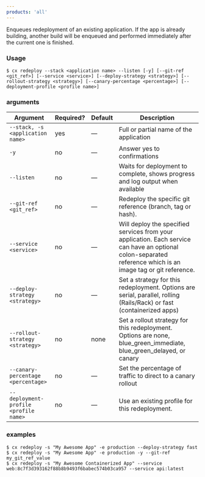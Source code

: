 ```yaml
---
products: 'all'
---
```


Enqueues redeployment of an existing application. If the app is already building, another build will be enqueued and performed immediately after the current one is finished.

### Usage

```shell
$ cx redeploy --stack <application name> --listen [-y] [--git-ref <git_ref>] [--service <service>] [--deploy-strategy <strategy>] [--rollout-strategy <strategy>] [--canary-percentage <percentage>] [--deployment-profile <profile name>]
```

### arguments

| Argument | Required? | Default | Description |
|  ---  |  ---  |  ---  |  ---  |
| `--stack, -s <application name>` | yes | — | Full or partial name of the application |
| `-y` | no | — | Answer yes to confirmations |
| `--listen` | no | — | Waits for deployment to complete, shows progress and log output when available |
| `--git-ref <git_ref>` | no | — | Redeploy the specific git reference (branch, tag or hash). |
| `--service <service>` | no | — | Will deploy the specified services from your application. Each service can have an optional colon-separated reference which is an image tag or git reference. |
| `--deploy-strategy <strategy>` | no | — | Set a strategy for this redeployment. Options are serial, parallel, rolling (Rails/Rack) or fast (containerized apps) |
| `--rollout-strategy <strategy>` | no | none | Set a rollout strategy for this redeployment. Options are none, blue_green_immediate, blue_green_delayed, or canary |
| `--canary-percentage <percentage>` | no | — | Set the percentage of traffic to direct to a canary rollout |
| `--deployment-profile <profile name>` | no | — | Use an existing profile for this redeployment. |

### examples

```shell
$ cx redeploy -s "My Awesome App" -e production --deploy-strategy fast
$ cx redeploy -s "My Awesome App" -e production -y --git-ref my_git_ref_value
$ cx redeploy -s "My Awesome Containerized App" --service web:8c7f3d393162f88b8b9493f6babec574b03ca957 --service api:latest
```

